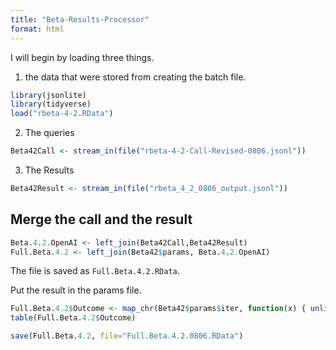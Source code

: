 ```yaml
---
title: "Beta-Results-Processor"
format: html
---
```


I will begin by loading three things.  

1. the data that were stored from creating the batch file.

```r
library(jsonlite)
library(tidyverse)
load("rbeta-4-2.RData")
```

2. The queries

```r
Beta42Call <- stream_in(file("rbeta-4-2-Call-Revised-0806.jsonl"))
```

3. The Results

```r
Beta42Result <- stream_in(file("rbeta_4_2_0806_output.jsonl"))
```

## Merge the call and the result

```r
Beta.4.2.OpenAI <- left_join(Beta42Call,Beta42Result)
Full.Beta.4.2 <- left_join(Beta42$params, Beta.4.2.OpenAI)
```

The file is saved as `Full.Beta.4.2.RData`.

Put the result in the params file.

```r
Full.Beta.4.2$Outcome <- map_chr(Beta42$params$iter, function(x) { unlist(Beta42Result$response$body$choices[[x]][[2]][2]) })
table(Full.Beta.4.2$Outcome)
```

```r
save(Full.Beta.4.2, file="Full.Beta.4.2.0806.RData")
```

